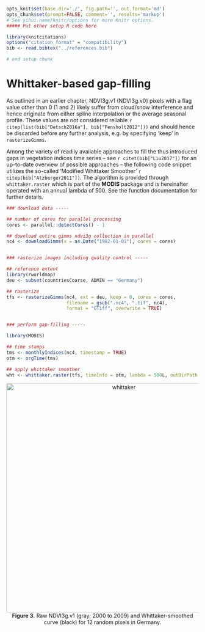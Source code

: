 ```r
opts_knit$set(base.dir='./', fig.path='', out.format='md')
opts_chunk$set(prompt=FALSE, comment='', results='markup')
# See yihui.name/knitr/options for more Knitr options.
##### Put other setup R code here

library(knitcitations)
options("citation_format" = "compatibility")
bib <- read.bibtex("../references.bib")

# end setup chunk
```
# Whittaker-based gap-filling

As outlined in an earlier chapter, NDVI3g.v1 (NDVI3g.v0) pixels with a flag value other than 0 (1 and 2) likely suffer from cloud/snow interference and hence originate from either spline interpolation or the average seasonal profile. These values are not considered reliable `r citep(list(bib["Detsch2016a"], bib["Fensholt2012"]))` and should hence be discarded before any further analysis, e.g. by specifying 'keep' in `rasterizeGimms`.

Among the variety of readily available approaches to fill the thus introduced gaps in vegetation indices time series -- see `r citet(bib["Liu2017"])` for an up-to-date overview of possible approaches -- the following code snippet utilizes the so-called 'Modified Whittaker Smoother' `r citep(bib["Atzberger2011"])`. The algorithm is provided through `whittaker.raster` which is part of the **MODIS** package and is hereinafter operated with an annual lambda of 500. See the function documentation for further details.

```r
### download data -----

## number of cores for parallel processing
cores <- parallel::detectCores() - 1

## download entire gimms ndvi3g collection in parallel
nc4 <- downloadGimms(x = as.Date("1982-01-01"), cores = cores)


### rasterize images including quality control -----

## reference extent
library(rworldmap)
deu <- subset(countriesCoarse, ADMIN == "Germany")

## rasterize
tfs <- rasterizeGimms(nc4, ext = deu, keep = 0, cores = cores,
                      filename = gsub(".nc4", ".tif", nc4),
                      format = "GTiff", overwrite = TRUE)


### perform gap-filling -----

library(MODIS)

## time stamps
tms <- monthlyIndices(nc4, timestamp = TRUE)
otm <- orgTime(tms)

## apply whittaker smoother
wht <- whittaker.raster(tfs, timeInfo = otm, lambda = 500L, outDirPath = "wht")
```

<center>
  <img src="http://imgur.com/xhCvlIB" alt="whittaker" style="width: 600px;"/><br>
  <b>Figure 3.</b> Raw NDVI3g.v1 (gray; 2000 to 2009) and Whittaker-smoothed curve (black) for 12 random pixels in Germany.
</center>
